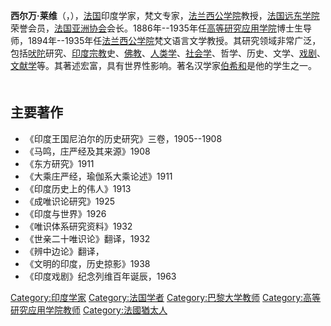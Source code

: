 {{Unreferenced |time=2010-04-24T08:59:43+00:00 }}

'''西尔万·莱维'''（{{lang-fr|Sylvain Lévi}}，{{bd|1863年||1935年||L}}），[[法国|法国]]印度学家，梵文专家，[[法兰西公学院|法兰西公学院]]教授，[[法国远东学院|法国远东学院]]荣誉会员，[[法国亚洲协会|法国亚洲协会]]会长。1886年--1935年任[[高等研究应用学院|高等研究应用学院]]博士生导师，1894年--1935年任[[法兰西公学院|法兰西公学院]]梵文语言文学教授。其研究领域非常广泛，包括[[吠陀|吠陀]]研究、[[印度宗教|印度宗教]]史、[[佛教|佛教]]、[[人类学|人类学]]、[[社会学|社会学]]、哲学、历史、文学、[[戏剧|戏剧]]、[[文献学|文献学]]等。其著述宏富，具有世界性影响。著名汉学家[[伯希和|伯希和]]是他的学生之一。
　

==主要著作==
*《印度王国尼泊尔的历史研究》三卷，1905--1908
*《马鸣，庄严经及其来源》1908
*《东方研究》1911
*《大乘庄严经，瑜伽系大乘论述》1911
*《印度历史上的伟人》1913
*《成唯识论研究》1925
*《印度与世界》1926
*《唯识体系研究资料》1932
*《世亲二十唯识论》翻译，1932
*《辨中边论》翻译，
*《文明的印度，历史掠影》1938
*《印度戏剧》纪念列维百年诞辰，1963

{{Authority control}}
[[Category:印度学家|Category:印度学家]]
[[Category:法国学者|Category:法国学者]]
[[Category:巴黎大学教师|Category:巴黎大学教师]]
[[Category:高等研究应用学院教师|Category:高等研究应用学院教师]]
[[Category:法國猶太人|Category:法國猶太人]]